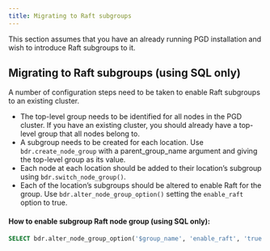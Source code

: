 ```yaml
---
title: Migrating to Raft subgroups
---
```


This section assumes that you have an already running PGD installation and wish to introduce Raft subgroups to it.


## Migrating to Raft subgroups (using SQL only)

A number of configuration steps need to be taken to enable Raft subgroups to an existing cluster.

* The top-level group needs to be identified for all nodes in the PGD cluster. If you have an existing cluster, you should already have a top-level group that all nodes belong to.
* A subgroup needs to be created for each location. Use `bdr.create_node_group` with a parent_group_name argument and giving the top-level group as its value.
* Each node at each location should be added to their location’s subgroup using `bdr.switch_node_group()`.
* Each of the location’s subgroups should be altered to enable Raft for the group. Use `bdr.alter_node_group_option()` setting the `enable_raft` option to true.

#### How to enable subgroup Raft node group (using SQL only):

```sql
SELECT bdr.alter_node_group_option('$group_name', 'enable_raft', 'true');
```

<!--
//#### How to disable subgroup Raft for a node group:.
//
//```sql
//SELECT bdr.alter_node_group_option('$group_name', 'enable_raft', 'false');
//```
//
-->
